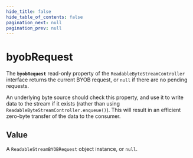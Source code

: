 ```yaml
---
hide_title: false
hide_table_of_contents: false
pagination_next: null
pagination_prev: null
---
```


# byobRequest

The **`byobRequest`** read-only property of the `ReadableByteStreamController` interface returns the current BYOB request, or `null` if there are no pending requests.

An underlying byte source should check this property, and use it to write data to the stream if it exists (rather than using `ReadableByteStreamController.enqueue()`).
This will result in an efficient zero-byte transfer of the data to the consumer.

## Value

A `ReadableStreamBYOBRequest` object instance, or `null`.
